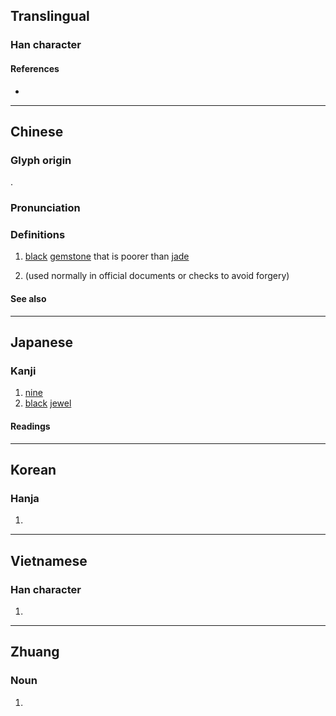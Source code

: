 {{also|九}}
{{character info}}
==Translingual==

===Han character===
{{Han char|rn=96|rad=玉|as=03|sn=7|four=17180|canj=MGNO|ids=⿰𤣩久}}

====References====
* {{Han ref|kx=0727.220|dkj=20846|dj=1139.170|hdz=21102.100|uh=7396|ud=29590|bh=A868|bd=43112}}

----

==Chinese==
{{zh-forms}}

===Glyph origin===
{{Han etym}}
{{Han compound|玉|久|ls=psc|c1=s|c2=p}}.

===Pronunciation===
{{zh-pron
|m=jiǔ
|c=gau2
|mn=kiú/káu
|mn_note=kiú - literary; káu - vernacular
|mc=y
|oc=y
|cat=
}}

===Definitions===
{{zh-hanzi}}

# [[black]] [[gemstone]] that is poorer than [[jade]]
# {{zh-alt-form|九|[[nine]]|tr=-|dot=}} (used normally in official documents or checks to avoid forgery)

====See also====
{{Chinese-numbers}}

{{zh-cat|Nine}}
{{cln|zh|numeral symbols|numerals}}

----

==Japanese==

===Kanji===
{{ja-kanji|grade=|rs=玉03}}

# [[nine]]
# [[black]] [[jewel]]

====Readings====
{{ja-readings
|goon=く
|kanon=きゅう
|kun=き, たま, ひさ
}}

----

==Korean==

===Hanja===
{{ko-hanja|hangeul=구|eumhun=|rv=gu|mr=ku|y=kwu}}

# {{rfdef|ko|sort=玉03}}

----

==Vietnamese==

===Han character===
{{vi-hantu|cửu|rs=玉03}}

# {{rfdef|vi|sort=玉03}}

----

==Zhuang==

===Noun===
{{za-head|noun}}

# {{za-sawndip form of|gyaeuj||head; headhair}}